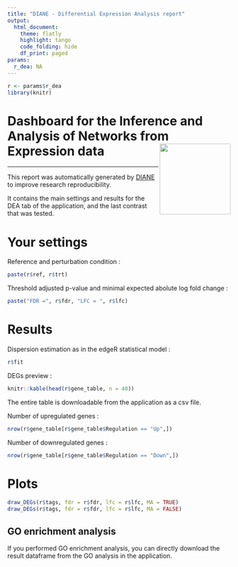 ---
title: "DIANE - Differential Expression Analysis report"
output: 
  html_document:
    theme: flatly
    highlight: tango
    code_folding: hide
    df_print: paged
params:
  r_dea: NA
---
  
```{r, include=FALSE}
r <- params$r_dea
library(knitr)
```


# Dashboard for the Inference and Analysis of Networks from Expression data <img src="favicon.ico" align="right" alt="" width="160" />

---
  
This report was automatically generated by [DIANE](https://oceanecsn.github.io/DIANE) to improve research reproducibility.

It contains the main settings and results for the DEA tab of the application, and the last contrast that was tested.


# Your settings

Reference and perturbation condition :
```{r}
paste(r$ref, r$trt)
```


Threshold adjusted p-value and minimal expected abolute log fold change :
```{r}
paste("FDR =", r$fdr, "LFC = ", r$lfc)
```


# Results


Dispersion estimation as in the edgeR statistical model :
```{r}
r$fit
```

DEGs preview :
```{r}
knitr::kable(head(r$gene_table, n = 40))
```

The entire table is downloadable from the application as a csv file.

Number of upregulated genes :
```{r}
nrow(r$gene_table[r$gene_table$Regulation == "Up",])
```

Number of downregulated genes :
```{r}
nrow(r$gene_table[r$gene_table$Regulation == "Down",])
```


# Plots

```{r, fig.width=10, fig.height=8}
draw_DEGs(r$tags, fdr = r$fdr, lfc = r$lfc, MA = TRUE)
draw_DEGs(r$tags, fdr = r$fdr, lfc = r$lfc, MA = FALSE)
```

## GO enrichment analysis

If you performed GO enrichment analysis, you can directly download the result dataframe from the GO analysis in the application.